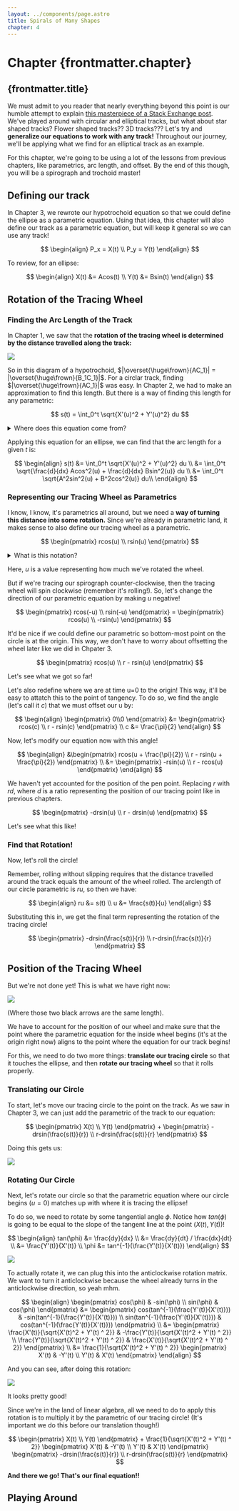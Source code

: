 ```yaml
---
layout: ../components/page.astro
title: Spirals of Many Shapes
chapter: 4
---
```



# Chapter {frontmatter.chapter}

## {frontmatter.title}

We must admit to you reader that nearly everything beyond this point is our humble attempt to explain [this masterpiece of a Stack Exchange post](https://math.stackexchange.com/a/32923). We've played around with circular and elliptical tracks, but what about star shaped tracks? Flower shaped tracks?? 3D tracks??? Let's try and **generalize our equations to work with any track!** Throughout our journey, we'll be applying what we find for an elliptical track as an example.

For this chapter, we're going to be using a lot of the lessons from previous chapters, like parametrics, arc length, and offset. By the end of this though, you will be a spirograph and trochoid master!

## Defining our track

In Chapter 3, we rewrote our hypotrochoid equation so that we could define the ellipse as a parametric equation. Using that idea, this chapter will also define our track as a parametric equation, but will keep it general so we can use any track!

$$
\begin{align}
P_x = X(t) \\
P_y = Y(t)
\end{align}
$$

To review, for an ellipse:

$$
\begin{align}
X(t) &= Acos(t) \\
Y(t) &= Bsin(t)
\end{align}
$$

## Rotation of the Tracing Wheel

### Finding the Arc Length of the Track

In Chapter 1, we saw that the **rotation of the tracing wheel is determined by the distance travelled along the track:**

<img src="/spirographs/assets/inner4.jpg" />

So in this diagram of a hypotrochoid, $|\overset{\huge\frown}{AC_1}| = |\overset{\huge\frown}{B_1C_1}|$. For a circlar track, finding $|\overset{\huge\frown}{AC_1}|$ was easy. In Chapter 2, we had to make an approximation to find this length. But there is a way of finding this length for any parametric:

$$
s(t) = \int_0^t \sqrt{X'(u)^2 + Y'(u)^2} du
$$

<details>
    <summary>Where does this equation come from?</summary>
    From calculus' greatest friend: approximation with refinement. We can approximate a parametric curve as a bunch of tiny
    little lines. Take a look [here](https://www.youtube.com/watch?v=X8N21DrWmjU).
</details>

Applying this equation for an ellipse, we can find that the arc length for a given $t$ is:

$$
\begin{align}
s(t) &= \int_0^t \sqrt{X'(u)^2 + Y'(u)^2} du \\
    &= \int_0^t \sqrt{\frac{d}{dx} Acos^2(u) + \frac{d}{dx} Bsin^2(u)} du \\
    &= \int_0^t \sqrt{A^2sin^2(u) + B^2cos^2(u)} du\\
\end{align}
$$

### Representing our Tracing Wheel as Parametrics

I know, I know, it's parametrics all around, but we need a **way of turning this distance into some rotation.** Since we're already in parametric land, it makes sense to also define our tracing wheel as a parametric.

$$
\begin{pmatrix}
rcos(u) \\
rsin(u)
\end{pmatrix}
$$

<details>
    <summary>What is this notation?</summary>
    Dealing with rotations and other transformations can get complicated (and we'll be doing a lot of that in the next section).
    Since this only has one column, it's exactly the same $(rcos(u), rsin(u))$. But buckle up, we're heading to the land
    of linear algebra!
</details>

Here, $u$ is a value representing how much we've rotated the wheel.

But if we're tracing our spirograph counter-clockwise, then the tracing wheel will spin clockwise (remember it's rolling!). So, let's change the direction of our parametric equation by making $u$ negative!

$$
\begin{pmatrix}
rcos(-u) \\
rsin(-u)
\end{pmatrix} =
\begin{pmatrix}
rcos(u) \\
-rsin(u)
\end{pmatrix}
$$

It'd be nice if we could define our parametric so bottom-most point on the circle is at the origin. This way, we don't have to worry about offsetting the wheel later like we did in Chpater 3.

$$
\begin{pmatrix}
rcos(u) \\
r - rsin(u)
\end{pmatrix}
$$

Let's see what we got so far!

<Desmos link="https://www.desmos.com/calculator/mly3ied8wv" />

Let's also redefine where we are at time u=0 to the origin! This way, it'll be easy to attatch this to the point of tangency. To do so, we find the angle (let's call it $c$) that we must offset our u by:

$$
\begin{align}
\begin{pmatrix}
0\\0
\end{pmatrix}
&=
\begin{pmatrix}
rcos(c) \\
r - rsin(c)
\end{pmatrix} \\
c &= \frac{\pi}{2}
\end{align}
$$

Now, let's modify our equation now with this angle!

$$
\begin{align}
&\begin{pmatrix}
rcos(u + \frac{\pi}{2}) \\
r - rsin(u + \frac{\pi}{2})
\end{pmatrix} \\
&=
\begin{pmatrix}
-rsin(u) \\
r - rcos(u)
\end{pmatrix}
\end{align}
$$

We haven't yet accounted for the position of the pen point. Replacing $r$ with $rd$, where $d$ is a ratio representing the position of our tracing point like in previous chapters.

$$
\begin{pmatrix}
-drsin(u) \\
r - drsin(u)
\end{pmatrix}
$$

Let's see what this like!

<Desmos link="https://www.desmos.com/calculator/gladjiwp7a" />

### Find that Rotation!

Now, let's roll the circle!

Remember, rolling without slipping requires that the distance travelled around the track equals the amount of the wheel rolled. The arclength of our circle parametric is $ru$, so then we have:

$$
\begin{align}
ru &= s(t) \\
u &= \frac{s(t)}{u}
\end{align}
$$

Substituting this in, we get the final term representing the rotation of the tracing circle!

$$
\begin{pmatrix}
-drsin(\frac{s(t)}{r}) \\
r-drsin(\frac{s(t)}{r}
\end{pmatrix}
$$

## Position of the Tracing Wheel

But we're not done yet! This is what we have right now:

<img src="/spirographs/assets/tracks1.jpg" />

(Where those two black arrows are the same length).

We have to account for the position of our wheel and make sure that the point where the parametric equation for the inside wheel begins (it's at the origin right now) aligns to the point where the equation for our track begins!

For this, we need to do two more things: **translate our tracing circle** so that it touches the ellipse, and then **rotate our tracing wheel** so that it rolls properly.

### Translating our Circle

To start, let's move our tracing circle to the point on the track. As we saw in Chapter 3, we can just add the parametric of the track to our equation:

$$
\begin{pmatrix}
X(t) \\ Y(t)
\end{pmatrix}
+
\begin{pmatrix}
-drsin(\frac{s(t)}{r}) \\
r-drsin(\frac{s(t)}{r}
\end{pmatrix}
$$

Doing this gets us:

<img src="/spirographs/assets/tracks2.jpg" />

### Rotating Our Circle

Next, let's rotate our circle so that the parametric equation where our circle begins $(u=0)$ matches up with where it is tracing the ellipse!

To do so, we need to rotate by some tangential angle $\phi$. Notice how $tan(\phi)$ is going to be equal to the slope of the tangent line at the point $(X(t), Y(t))$!

$$
\begin{align}
tan(\phi) &= \frac{dy}{dx} \\
    &= \frac{dy}{dt} / \frac{dx}{dt} \\
    &= \frac{Y'(t)}{X'(t)} \\
\phi &= tan^{-1}(\frac{Y'(t)}{X'(t)})
\end{align}
$$

<img src="/spirographs/assets/tracks3.jpg" />

To actually rotate it, we can plug this into the anticlockwise rotation matrix. We want to turn it anticlockwise because the wheel already turns in the anticlockwise direction, so yeah mhm.

$$
\begin{align}
\begin{pmatrix}
cos(\phi) & -sin(\phi) \\
sin(\phi) & cos(\phi)
\end{pmatrix}
&=
\begin{pmatrix}
cos(tan^{-1}(\frac{Y'(t)}{X'(t)})) & -sin(tan^{-1}(\frac{Y'(t)}{X'(t)})) \\
sin(tan^{-1}(\frac{Y'(t)}{X'(t)})) & cos(tan^{-1}(\frac{Y'(t)}{X'(t)}))
\end{pmatrix} \\
&=
\begin{pmatrix}
\frac{X'(t)}{\sqrt{X'(t)^2 + Y'(t) ^ 2}} & -\frac{Y'(t)}{\sqrt{X'(t)^2 + Y'(t) ^ 2}} \\
\frac{Y'(t)}{\sqrt{X'(t)^2 + Y'(t) ^ 2}} & \frac{X'(t)}{\sqrt{X'(t)^2 + Y'(t) ^ 2}}
\end{pmatrix} \\
&=
\frac{1}{\sqrt{X'(t)^2 + Y'(t) ^ 2}}
\begin{pmatrix}
X'(t) & -Y'(t) \\
Y'(t) & X'(t)
\end{pmatrix}
\end{align}
$$

And you can see, after doing this rotation:

<img src="/spirographs/assets/tracks4.jpg" />

It looks pretty good!

Since we're in the land of linear algebra, all we need to do to apply this rotation is to multiply it by the parametric of our tracing circle! (It's important we do this before our translation though!)

$$
\begin{pmatrix}
X(t) \\ Y(t)
\end{pmatrix}
+
\frac{1}{\sqrt{X'(t)^2 + Y'(t) ^ 2}}
\begin{pmatrix}
X'(t) & -Y'(t) \\
Y'(t) & X'(t)
\end{pmatrix}
\begin{pmatrix}
-drsin(\frac{s(t)}{r}) \\
r-drsin(\frac{s(t)}{r}
\end{pmatrix}
$$

**And there we go! That's our final equation!!**

## Playing Around
